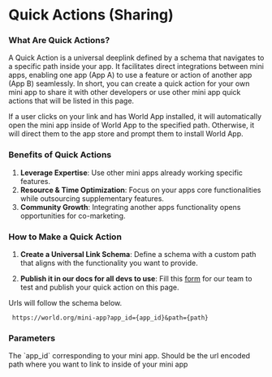 # Quick Actions (Sharing)

### **What Are Quick Actions?**

A Quick Action is a universal deeplink defined by a schema that navigates to a specific path inside your app.
It facilitates direct integrations between mini apps, enabling one app (App A) to use a feature or action of another app (App B) seamlessly.
In short, you can create a quick action for your own mini app to share it with other developers or use other mini app quick actions that will be listed in this page.

<Note type="info">
	If a user clicks on your link and has World App installed, it will automatically open the mini app inside of World
	App to the specified path. Otherwise, it will direct them to the app store and prompt them to install World App.
</Note>

### **Benefits of Quick Actions**

1. **Leverage Expertise**: Use other mini apps already working specific features.
2. **Resource & Time Optimization**: Focus on your apps core functionalities while outsourcing supplementary features.
3. **Community Growth**: Integrating another apps functionality opens opportunities for co-marketing.

### **How to Make a Quick Action**

1. **Create a Universal Link Schema**: Define a schema with a custom path that aligns with the functionality you want to provide.

2. **Publish it in our docs for all devs to use**: Fill this [form](https://forms.gle/UBcKMrnxtyxqX4dq6) for our team to test and publish your quick action on this page.

Urls will follow the schema below.

```
 https://world.org/mini-app?app_id={app_id}&path={path}
```

### Parameters

<Properties>
	<Property name="app_id" type="string" required={true}>
		The `app_id` corresponding to your mini app.
	</Property>
	<Property name="path" type="string">
		Should be the url encoded path where you want to link to inside of your mini app
	</Property>
</Properties>
